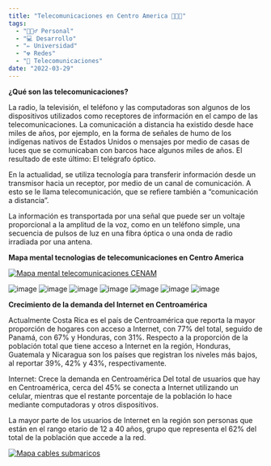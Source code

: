 ```yaml
---
title: "Telecomunicaciones en Centro America 👨🏻‍💻"
tags:
  - "🙋🏻‍♂️ Personal"
  - "💻 Desarrollo"
  - "✏️ Universidad"
  - "☢️ Redes"
  - "📱 Telecomunicaciones"
date: "2022-03-29"
---
```


**¿Qué son las telecomunicaciones?**

La radio, la televisión, el teléfono y las computadoras son algunos de los dispositivos utilizados como receptores de información en el campo de las telecomunicaciones.
La comunicación a distancia ha existido desde hace miles de años, por ejemplo, en la forma de señales de humo de los indígenas nativos de Estados Unidos o mensajes por
medio de casas de luces que se comunicaban con barcos hace algunos miles de años. El resultado de este último: El telégrafo óptico.

En la actualidad, se utiliza tecnología para transferir información desde un transmisor hacia un receptor, por medio de un canal de comunicación.
A esto se le llama telecomunicación, que se refiere también a “comunicación a distancia”.

La información es transportada por una señal que puede ser un voltaje proporcional a la amplitud de la voz, como en un teléfono simple, una
secuencia de pulsos de luz en una fibra óptica o una onda de radio irradiada por una antena.

**Mapa mental tecnologias de telecomunicaciones en Centro America**

[![Mapa mental telecomunicaciones CENAM](https://user-images.githubusercontent.com/81053948/160701574-712e2448-a986-4b86-a91e-a14f31dfe4ed.png)](https://www.mindomo.com/es/mindmap/telecomunicaciones-centro-america-5d83c4f73b364b9fbc585be785341493)

![image](https://user-images.githubusercontent.com/81053948/160702117-20c5e5cf-5bea-4d85-9907-e3723e3d55fb.png)
![image](https://user-images.githubusercontent.com/81053948/160702175-5de1a2e0-40b7-4f30-9e1b-08650bd2f12c.png)
![image](https://user-images.githubusercontent.com/81053948/160702209-0f3982b9-3ac7-41a6-b04e-0911f084b342.png)
![image](https://user-images.githubusercontent.com/81053948/160702248-b86eae32-19d3-43b3-8c25-7fb9c8780946.png)
![image](https://user-images.githubusercontent.com/81053948/160702336-f4583a9a-4828-4482-89d0-858ce3f754af.png)
![image](https://user-images.githubusercontent.com/81053948/160702695-77037f40-07b9-41dc-a4f6-1ca7f9a0eae1.png)
![image](https://user-images.githubusercontent.com/81053948/160702566-b7e09651-bf5b-4536-b3dd-bee17e4a265b.png)


**Crecimiento de la demanda del Internet en Centroamérica**

Actualmente Costa Rica es el país de Centroamérica que reporta la mayor proporción de hogares con acceso a
Internet, con 77% del total, seguido de Panamá, con 67% y Honduras, con 31%. Respecto a la proporción de la
población total que tiene acceso a Internet en la región, Honduras, Guatemala y Nicaragua son los países que
registran los niveles más bajos, al reportar 39%, 42% y 43%, respectivamente.

Internet: Crece la demanda en Centroamérica
Del total de usuarios que hay en Centroamérica, cerca del 45% se conecta a Internet utilizando un
celular, mientras que el restante porcentaje de la población lo hace mediante computadoras y otros dispositivos.

La mayor parte de los usuarios de Internet en la región son personas que están en el rango etario de 12 a 40 años,
grupo que representa el 62% del total de la población que accede a la red.

[![Mapa cables submaricos](https://user-images.githubusercontent.com/81053948/160700800-68e5e0dd-01c7-4caa-82ee-161a9063f33e.png)](https://www.submarinecablemap.com/)




